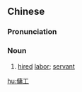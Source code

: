 {{also|佣工}}
==Chinese==
{{zh-forms|s=佣工}}

===Pronunciation===
{{zh-pron
|m=yōnggōng
|c=jung4 gung1
|mn=qz,xm,zz:iong-kang
|cat=n
}}

===Noun===
{{zh-noun}}

# [[hired]] [[labor]]; [[servant]]

[[hu:傭工]]